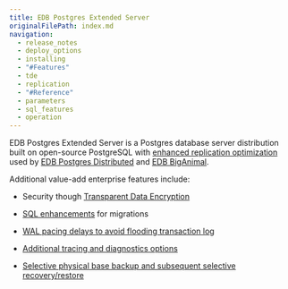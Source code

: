 ```yaml
---
title: EDB Postgres Extended Server
originalFilePath: index.md
navigation: 
  - release_notes
  - deploy_options
  - installing
  - "#Features"
  - tde
  - replication
  - "#Reference"
  - parameters
  - sql_features
  - operation
---
```


EDB Postgres Extended Server is a Postgres database server distribution built on open-source PostgreSQL with [enhanced replication optimization](replication) used by [EDB Postgres Distributed](/pgd/latest/) and [EDB BigAnimal](/biganimal/latest). 

Additional value-add enterprise features include:
- Security though [Transparent Data Encryption](/tde/latest/)

- [SQL enhancements](sql_features) for migrations
- [WAL pacing delays to avoid flooding transaction log](./operation/#avoid-flooding-transaction-logs)
- [Additional tracing and diagnostics options](./operation/#additional-tracing-and-diagnostics-options)
- [Selective physical base backup and subsequent selective recovery/restore](./operation/#additional-tracing-and-diagnostics-options)


